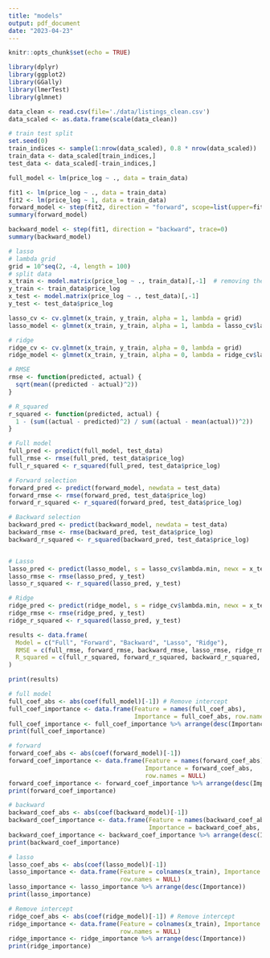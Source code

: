 ```yaml
---
title: "models"
output: pdf_document
date: "2023-04-23"
---
```


```r
knitr::opts_chunk$set(echo = TRUE)
```

```r
library(dplyr)
library(ggplot2)
library(GGally)
library(lmerTest)
library(glmnet)
```

```r
data_clean <- read.csv(file='./data/listings_clean.csv')
data_scaled <- as.data.frame(scale(data_clean))
```

```r
# train test split
set.seed(0) 
train_indices <- sample(1:nrow(data_scaled), 0.8 * nrow(data_scaled))
train_data <- data_scaled[train_indices,]
test_data <- data_scaled[-train_indices,]
```

```r
full_model <- lm(price_log ~ ., data = train_data)
```

```r
fit1 <- lm(price_log ~ ., data = train_data)
fit2 <- lm(price_log ~ 1, data = train_data)
forward_model <- step(fit2, direction = "forward", scope=list(upper=fit1, lower=fit2), trace=0)
summary(forward_model)
```


```r
backward_model <- step(fit1, direction = "backward", trace=0)
summary(backward_model)
```

```r
# lasso
# lambda grid
grid = 10^seq(2, -4, length = 100)
# split data
x_train <- model.matrix(price_log ~ ., train_data)[,-1]  # removing the intercept
y_train <- train_data$price_log
x_test <- model.matrix(price_log ~ ., test_data)[,-1]
y_test <- test_data$price_log

lasso_cv <- cv.glmnet(x_train, y_train, alpha = 1, lambda = grid)
lasso_model <- glmnet(x_train, y_train, alpha = 1, lambda = lasso_cv$lambda.min)
```

```r
# ridge
ridge_cv <- cv.glmnet(x_train, y_train, alpha = 0, lambda = grid)
ridge_model <- glmnet(x_train, y_train, alpha = 0, lambda = ridge_cv$lambda.min)
```


```r
# RMSE
rmse <- function(predicted, actual) {
  sqrt(mean((predicted - actual)^2))
}

# R_squared
r_squared <- function(predicted, actual) {
  1 - (sum((actual - predicted)^2) / sum((actual - mean(actual))^2))
}

# Full model
full_pred <- predict(full_model, test_data)
full_rmse <- rmse(full_pred, test_data$price_log)
full_r_squared <- r_squared(full_pred, test_data$price_log)

# Forward selection
forward_pred <- predict(forward_model, newdata = test_data)
forward_rmse <- rmse(forward_pred, test_data$price_log)
forward_r_squared <- r_squared(forward_pred, test_data$price_log)

# Backward selection
backward_pred <- predict(backward_model, newdata = test_data)
backward_rmse <- rmse(backward_pred, test_data$price_log)
backward_r_squared <- r_squared(backward_pred, test_data$price_log)


# Lasso
lasso_pred <- predict(lasso_model, s = lasso_cv$lambda.min, newx = x_test)
lasso_rmse <- rmse(lasso_pred, y_test)
lasso_r_squared <- r_squared(lasso_pred, y_test)

# Ridge
ridge_pred <- predict(ridge_model, s = ridge_cv$lambda.min, newx = x_test)
ridge_rmse <- rmse(ridge_pred, y_test)
ridge_r_squared <- r_squared(lasso_pred, y_test)
```
```r
results <- data.frame(
  Model = c("Full", "Forward", "Backward", "Lasso", "Ridge"),
  RMSE = c(full_rmse, forward_rmse, backward_rmse, lasso_rmse, ridge_rmse),
  R_squared = c(full_r_squared, forward_r_squared, backward_r_squared, lasso_r_squared, ridge_r_squared)
)

print(results)
```
```r
# full model
full_coef_abs <- abs(coef(full_model)[-1]) # Remove intercept
full_coef_importance <- data.frame(Feature = names(full_coef_abs), 
                                   Importance = full_coef_abs, row.names = NULL)
full_coef_importance <- full_coef_importance %>% arrange(desc(Importance))
print(full_coef_importance)
```
```r
# forward
forward_coef_abs <- abs(coef(forward_model)[-1])
forward_coef_importance <- data.frame(Feature = names(forward_coef_abs), 
                                      Importance = forward_coef_abs,
                                      row.names = NULL)
forward_coef_importance <- forward_coef_importance %>% arrange(desc(Importance))
print(forward_coef_importance)
```
```r
# backward
backward_coef_abs <- abs(coef(backward_model)[-1])
backward_coef_importance <- data.frame(Feature = names(backward_coef_abs), 
                                       Importance = backward_coef_abs, row.names = NULL)
backward_coef_importance <- backward_coef_importance %>% arrange(desc(Importance))
print(backward_coef_importance)
```
```r
# lasso
lasso_coef_abs <- abs(coef(lasso_model)[-1]) 
lasso_importance <- data.frame(Feature = colnames(x_train), Importance = lasso_coef_abs,
                               row.names = NULL)
lasso_importance <- lasso_importance %>% arrange(desc(Importance))
print(lasso_importance)
```

```r
# Remove intercept
ridge_coef_abs <- abs(coef(ridge_model)[-1]) # Remove intercept
ridge_importance <- data.frame(Feature = colnames(x_train), Importance = ridge_coef_abs,
                               row.names = NULL)
ridge_importance <- ridge_importance %>% arrange(desc(Importance))
print(ridge_importance)
```

